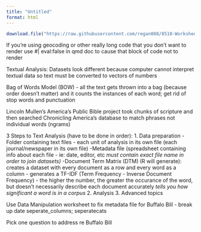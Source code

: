 ```yaml
---
title: "Untitled"
format: html
---
```


```r
download.file("https://raw.githubusercontent.com/regan008/8510-Worksheets/main/6-TextAnalysis.qmd", "6-TextAnalysis.qmd")
```

If you're using geocoding or other really long code that you don't want to render use #| eval:false in qmd doc to cause that block of code not to render

Textual Analysis:
Datasets look different because computer cannot interpret textual data so text must be converted to vectors of numbers

Bag of Words Model (BOW) - all the text gets thrown into a bag (because order doesn't matter) and it counts the instances of each word; get rid of stop words and punctuation

Lincoln Mullen's America's Public Bible project took chunks of scripture and then searched Chronicling America's database to match phrases not individual words (ngrams)

3 Steps to Text Analysis (have to be done in order):
1. Data preparation
-Folder containing text files - each unit of analysis in its own file (each journal/newspaper in its own file)
-Metadata file (spreadsheet containing info about each file - ie: date, editor, etc *must contain exact file name in order to join datasets)*
-Document Term Matrix (DTM) (R will generate): creates a dataset with every document as a row and every word as a column - generates a TF-IDF (Term Frequency - Inverse Document Frequency) - the higher the number, the greater the occurance of the word, but doesn't necessarily describe each document accurately *tells you how significant a word is in a corpus* 
2. Analysis
3. Advanced topics

Use Data Manipulation worksheet to fix metadata file for Buffalo Bill - break up date seperate_columns; seperatecats

Pick one question to address re Buffalo Bill